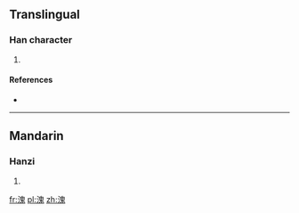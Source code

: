 ==Translingual==

===Han character===
{{Han char|rn=85|rad=水|as=10|sn=13|four=36113|canj=EHUI}}

# {{defn|Han|sort=水10}}

====References====
* {{Han ref|kx=0641.190|dkj=17997|dj=1048.210|hdz=31701.050|uh=6EBE|ud=28350|bh=DE5A|bd=56922}}

----

==Mandarin==

===Hanzi===
{{cmn-hanzi|pin=[[wēi]] ([[wei1]])|wg=wei<sup>1</sup>}}

# {{defn|lang=cmn|sort=水10}}

[[fr:溾]]
[[pl:溾]]
[[zh:溾]]